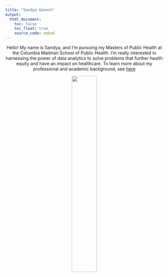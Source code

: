 ```yaml
---
title: "Sandya Ganesh"
output: 
  html_document:
    toc: false
    toc_float: true
    source_code: embed
---
```


<p align="center">
Hello! My name is Sandya, and I'm pursuing my Masters of Public Health at the Columbia Mailman School of Public Health. I'm really interested in harnessing the power of data analytics to solve problems that further health equity and have an impact on healthcare. To learn more about my professional and academic background, see [here](about.html)
</p>

<p align="center">
<img src="images/headshot_sandya.jpg" style="width:40%">
</p>
